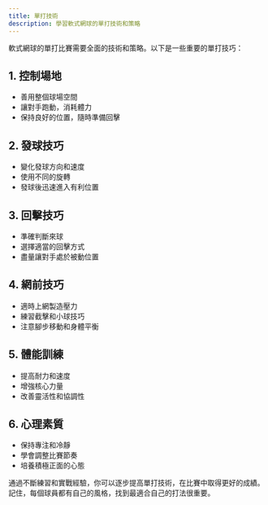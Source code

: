 ```yaml
---
title: 單打技術
description: 學習軟式網球的單打技術和策略
---
```


軟式網球的單打比賽需要全面的技術和策略。以下是一些重要的單打技巧：

## 1. 控制場地

- 善用整個球場空間
- 讓對手跑動，消耗體力
- 保持良好的位置，隨時準備回擊

## 2. 發球技巧

- 變化發球方向和速度
- 使用不同的旋轉
- 發球後迅速進入有利位置

## 3. 回擊技巧

- 準確判斷來球
- 選擇適當的回擊方式
- 盡量讓對手處於被動位置

## 4. 網前技巧

- 適時上網製造壓力
- 練習截擊和小球技巧
- 注意腳步移動和身體平衡

## 5. 體能訓練

- 提高耐力和速度
- 增強核心力量
- 改善靈活性和協調性

## 6. 心理素質

- 保持專注和冷靜
- 學會調整比賽節奏
- 培養積極正面的心態

通過不斷練習和實戰經驗，你可以逐步提高單打技術，在比賽中取得更好的成績。記住，每個球員都有自己的風格，找到最適合自己的打法很重要。
